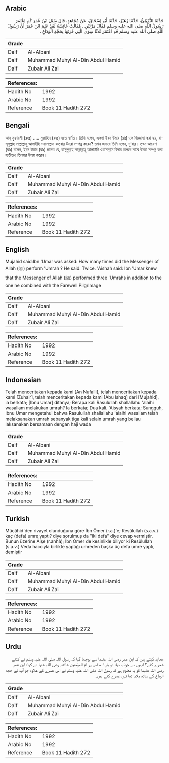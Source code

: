 ## Arabic


<div dir="rtl" lang="ar" style={{fontSize:'larger',backgroundColor:'#f8f9fa',padding:20}}>
حَدَّثَنَا النُّفَيْلِيُّ، حَدَّثَنَا زُهَيْرٌ، حَدَّثَنَا أَبُو إِسْحَاقَ، عَنْ مُجَاهِدٍ، قَالَ سُئِلَ ابْنُ عُمَرَ كَمِ اعْتَمَرَ رَسُولُ اللَّهِ صلى الله عليه وسلم فَقَالَ مَرَّتَيْنِ ‏.‏ فَقَالَتْ عَائِشَةُ لَقَدْ عَلِمَ ابْنُ عُمَرَ أَنَّ رَسُولَ اللَّهِ صلى الله عليه وسلم قَدِ اعْتَمَرَ ثَلاَثًا سِوَى الَّتِي قَرَنَهَا بِحَجَّةِ الْوَدَاعِ ‏.‏
</div>
<div style={{backgroundColor:'#f8f9fa',padding:20, marginBottom: 10}}><table> <thead> <tr> <th>Grade</th> <th></th> </tr> </thead> <tbody> <tr><td>Daif</td><td>Al-Albani</td></tr><tr><td>Daif</td><td>Muhammad Muhyi Al-Din Abdul Hamid</td></tr><tr><td>Daif</td><td>Zubair Ali Zai</td></tr></tbody></table><table> <thead> <tr> <th>References:</th> <th></th> </tr> </thead> <tbody><tr><td>Hadith No</td><td>1992</td></tr><tr><td>Arabic No</td><td>1992</td></tr><tr><td>Reference</td><td>Book 11 Hadith 272</td></tr></tbody></table></div>

## Bengali


<div dir="ltr" lang="bn" style={{fontSize:'larger',backgroundColor:'#f8f9fa',padding:20}}>
আন্ নুফায়লী (রহঃ) ..... মুজাহিদ (রহঃ) হতে বর্ণিত। তিনি বলেন, একদা ইবন উমার (রাঃ)-কে জিজ্ঞাসা করা হয়, রাসূলুল্লাহ সাল্লাল্লাহু আলাইহি ওয়াসাল্লাম কতবার উমরা সম্পন্ন করেন? তখন জবাবে তিনি বলেন, দু‘বার। তখন আয়েশা (রাঃ) বলেন, ইবন উমার (রাঃ) জানত যে, রাসূলুল্লাহ সাল্লাল্লাহু আলাইহি ওয়াসাল্লাম বিদায় হজ্জের সাথে উমরা সম্পন্ন করা ব্যতীতও তিনবার উমরা করেন।
</div>
<div style={{backgroundColor:'#f8f9fa',padding:20, marginBottom: 10}}><table> <thead> <tr> <th>Grade</th> <th></th> </tr> </thead> <tbody> <tr><td>Daif</td><td>Al-Albani</td></tr><tr><td>Daif</td><td>Muhammad Muhyi Al-Din Abdul Hamid</td></tr><tr><td>Daif</td><td>Zubair Ali Zai</td></tr></tbody></table><table> <thead> <tr> <th>References:</th> <th></th> </tr> </thead> <tbody><tr><td>Hadith No</td><td>1992</td></tr><tr><td>Arabic No</td><td>1992</td></tr><tr><td>Reference</td><td>Book 11 Hadith 272</td></tr></tbody></table></div>

## English


<div dir="ltr" lang="en" style={{fontSize:'larger',backgroundColor:'#f8f9fa',padding:20}}>
Mujahid said:Ibn 'Umar was asked: How many times did the Messenger of Allah (ﷺ) perform 'Umrah ? He said: Twice. 'Aishah said: Ibn 'Umar knew that the Messenger of Allah (ﷺ) performed three 'Umrahs in addition to the one he combined with the Farewell Pilgrimage
</div>
<div style={{backgroundColor:'#f8f9fa',padding:20, marginBottom: 10}}><table> <thead> <tr> <th>Grade</th> <th></th> </tr> </thead> <tbody> <tr><td>Daif</td><td>Al-Albani</td></tr><tr><td>Daif</td><td>Muhammad Muhyi Al-Din Abdul Hamid</td></tr><tr><td>Daif</td><td>Zubair Ali Zai</td></tr></tbody></table><table> <thead> <tr> <th>References:</th> <th></th> </tr> </thead> <tbody><tr><td>Hadith No</td><td>1992</td></tr><tr><td>Arabic No</td><td>1992</td></tr><tr><td>Reference</td><td>Book 11 Hadith 272</td></tr></tbody></table></div>

## Indonesian


<div dir="ltr" lang="id" style={{fontSize:'larger',backgroundColor:'#f8f9fa',padding:20}}>
Telah menceritakan kepada kami [An Nufaili], telah menceritakan kepada kami [Zuhair], telah menceritakan kepada kami [Abu Ishaq] dari [Mujahid], ia berkata; [Ibnu Umar] ditanya; Berapa kali Rasulullah shallallahu 'alaihi wasallam melakukan umrah? Ia berkata; Dua kali. 'Aisyah berkata; Sungguh, Ibnu Umar mengetahui bahwa Rasulullah shallallahu 'alaihi wasallam telah melaksanakan umrah sebanyak tiga kali selain umrah yang beliau laksanakan bersamaan dengan haji wada
</div>
<div style={{backgroundColor:'#f8f9fa',padding:20, marginBottom: 10}}><table> <thead> <tr> <th>Grade</th> <th></th> </tr> </thead> <tbody> <tr><td>Daif</td><td>Al-Albani</td></tr><tr><td>Daif</td><td>Muhammad Muhyi Al-Din Abdul Hamid</td></tr><tr><td>Daif</td><td>Zubair Ali Zai</td></tr></tbody></table><table> <thead> <tr> <th>References:</th> <th></th> </tr> </thead> <tbody><tr><td>Hadith No</td><td>1992</td></tr><tr><td>Arabic No</td><td>1992</td></tr><tr><td>Reference</td><td>Book 11 Hadith 272</td></tr></tbody></table></div>

## Turkish


<div dir="ltr" lang="tr" style={{fontSize:'larger',backgroundColor:'#f8f9fa',padding:20}}>
Mücâhid'den rivayet olunduğuna göre İbn Ömer (r.a.)'e; Resûlullah (s.a.v.) kaç (defa) umre yaptı? diye sorulmuş da "iki defa" diye cevap vermiştir. Bunun üzerine Âişe (r.anhâ); İbn Ömer de kesinlikle biliyor ki Resûlullah (s.a.v.) Veda haccıyla birlikte yaptığı umreden başka üç defa umre yaptı, demiştir
</div>
<div style={{backgroundColor:'#f8f9fa',padding:20, marginBottom: 10}}><table> <thead> <tr> <th>Grade</th> <th></th> </tr> </thead> <tbody> <tr><td>Daif</td><td>Al-Albani</td></tr><tr><td>Daif</td><td>Muhammad Muhyi Al-Din Abdul Hamid</td></tr><tr><td>Daif</td><td>Zubair Ali Zai</td></tr></tbody></table><table> <thead> <tr> <th>References:</th> <th></th> </tr> </thead> <tbody><tr><td>Hadith No</td><td>1992</td></tr><tr><td>Arabic No</td><td>1992</td></tr><tr><td>Reference</td><td>Book 11 Hadith 272</td></tr></tbody></table></div>

## Urdu


<div dir="rtl" lang="ur" style={{fontSize:'larger',backgroundColor:'#f8f9fa',padding:20}}>
مجاہد کہتے ہیں کہ ابن عمر رضی اللہ عنہما سے پوچھا گیا کہ رسول اللہ صلی اللہ علیہ وسلم نے کتنے عمرے کئے؟ انہوں نے جواب دیا: دو بار۱؎، اس پر ام المؤمنین عائشہ رضی اللہ عنہا نے کہا: ابن عمر رضی اللہ عنہما کو یہ معلوم ہے کہ رسول اللہ صلی اللہ علیہ وسلم نے اس عمرے کے علاوہ جو آپ نے حجۃ الوداع کے ساتھ ملایا تھا تین عمرے کئے ہیں۔
</div>
<div style={{backgroundColor:'#f8f9fa',padding:20, marginBottom: 10}}><table> <thead> <tr> <th>Grade</th> <th></th> </tr> </thead> <tbody> <tr><td>Daif</td><td>Al-Albani</td></tr><tr><td>Daif</td><td>Muhammad Muhyi Al-Din Abdul Hamid</td></tr><tr><td>Daif</td><td>Zubair Ali Zai</td></tr></tbody></table><table> <thead> <tr> <th>References:</th> <th></th> </tr> </thead> <tbody><tr><td>Hadith No</td><td>1992</td></tr><tr><td>Arabic No</td><td>1992</td></tr><tr><td>Reference</td><td>Book 11 Hadith 272</td></tr></tbody></table></div>